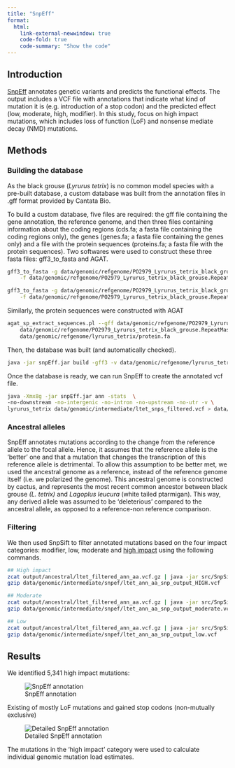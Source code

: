 ```yaml
---
title: "SnpEff"
format: 
  html:
    link-external-newwindow: true
    code-fold: true
    code-summary: "Show the code"
---
```


## Introduction

[SnpEff](https://pcingola.github.io/SnpEff/) annotates genetic variants and predicts the functional effects. The output includes a VCF file with annotations that indicate what kind of mutation it is (e.g. introduction of a stop codon) and the predicted effect (low, moderate, high, modifier). In this study, focus on high impact mutations, which includes loss of function (LoF) and nonsense mediate decay (NMD) mutations. 

## Methods

### Building the database

As the black grouse (*Lyrurus tetrix*) is no common model species with a pre-built database, a custom database was built from the annotation files in .gff format provided by Cantata Bio.

To build a custom database, five files are required: the gff file containing the gene annotation, the reference genome, and then three files containing information about the coding regions (cds.fa; a fasta file containing the coding regions only), the genes (genes.fa; a fasta file containing the genes only) and a file with the protein sequences (proteins.fa; a fasta file with the protein sequences). Two softwares were used to construct these three fasta files: gff3_to_fasta and AGAT.

``` bash
gff3_to_fasta -g data/genomic/refgenome/PO2979_Lyrurus_tetrix_black_grouse.annotation.gff \
    -f data/genomic/refgenome/PO2979_Lyrurus_tetrix_black_grouse.RepeatMasked.fasta -st cds -d complete -o data/genomic/refgenome/lyrurus_tetrix/cds.fa 

gff3_to_fasta -g data/genomic/refgenome/PO2979_Lyrurus_tetrix_black_grouse.annotation.gff \
    -f data/genomic/refgenome/PO2979_Lyrurus_tetrix_black_grouse.RepeatMasked.fasta -st gene -d complete -o data/genomic/refgenome/lyrurus_tetrix/genes.fa 
```

Similarly, the protein sequences were constructed with AGAT

``` bash
agat_sp_extract_sequences.pl --gff data/genomic/refgenome/PO2979_Lyrurus_tetrix_black_grouse.annotation.gff -f \
    data/genomic/refgenome/PO2979_Lyrurus_tetrix_black_grouse.RepeatMasked.fasta -p -o \
    data/genomic/refgenome/lyrurus_tetrix/protein.fa
```

Then, the database was built (and automatically checked).

``` bash
java -jar snpEff.jar build -gff3 -v data/genomic/refgenome/lyrurus_tetrix
```

Once the database is ready, we can run SnpEff to create the annotated vcf file.

``` bash
java -Xmx8g -jar snpEff.jar ann -stats  \
-no-downstream -no-intergenic -no-intron -no-upstream -no-utr -v \
lyrurus_tetrix data/genomic/intermediate/ltet_snps_filtered.vcf > data/genomic/intermediate/snpef/ltet_ann_snp_output.vcf
```

### Ancestral alleles

SnpEff annotates mutations according to the change from the reference allele to the focal allele. Hence, it assumes that the reference allele is the 'better' one and that a mutation that changes the transcription of this reference allele is detrimental. To allow this assumption to be better met, we used the ancestral genome as a reference, instead of the reference genome itself (i.e. we polarized the genome). This ancestral genome is constructed by cactus, and represents the most recent common ancestor between black grouse *(L. tetrix)* and *Lagoplus leucura* (white tailed ptarmigan). This way, any derived allele was assumed to be 'deleterious' compared to the ancestral allele, as opposed to a reference-non reference comparison.

### Filtering

We then used SnpSift to filter annotated mutations based on the four impact categories: modifier, low, moderate and [high impact](https://pcingola.github.io/SnpEff/se_inputoutput/#effect-prediction-details) using the following commands.

``` bash

## High impact
zcat output/ancestral/ltet_filtered_ann_aa.vcf.gz | java -jar src/SnpSift.jar filter " ( ANN[*].IMPACT = 'HIGH' )" > data/genomic/intermediate/snpef/ltet_ann_aa_snp_output_HIGH.vcf
gzip data/genomic/intermediate/snpef/ltet_ann_aa_snp_output_HIGH.vcf

## Moderate
zcat output/ancestral/ltet_filtered_ann_aa.vcf.gz | java -jar src/SnpSift.jar filter " ( ANN[*].IMPACT = 'MODERATE')" > data/genomic/intermediate/snpef/ltet_ann_aa_snp_output_moderate.vcf
gzip data/genomic/intermediate/snpef/ltet_ann_aa_snp_output_moderate.vcf

## Low
zcat output/ancestral/ltet_filtered_ann_aa.vcf.gz | java -jar src/SnpSift.jar filter " ( ANN[*].IMPACT = 'LOW') " > data/genomic/intermediate/snpef/ltet_ann_aa_snp_output_low.vcf
gzip data/genomic/intermediate/snpef/ltet_ann_aa_snp_output_low.vcf

```

## Results 

We identified 5,341 high impact mutations:

![SnpEff annotation](../plots/main/fig_1b.png)

Existing of mostly LoF mutations and gained stop codons (non-mutually exclusive)

![Detailed SnpEff annotation](../plots/main/fig_1c.png)

The mutations in the 'high impact' category were used to calculate individual genomic mutation load estimates.
